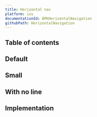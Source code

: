 ```yaml
---
title: Horizontal nav
platform: ios
documentationId: BPKHorizontalNavigation
githubPath: HorizontalNavigation
---
```





## Table of contents

## Default

<IOSComponentScreenshots
  lightMode={screenshotDefault}
  darkMode={screenshotDefaultDm}
  altText="iOS horizontal nav component" />

## Small

<IOSComponentScreenshots
  lightMode={screenshotSmall}
  darkMode={screenshotSmallDm}
  altText="iOS small horizontal nav component" />

## With no line

<IOSComponentScreenshots
  lightMode={screenshotNoUnderline}
  darkMode={screenshotNoUnderlineDm}
  altText="iOS horizontal nav with no line" />

## Implementation

<Readme />
